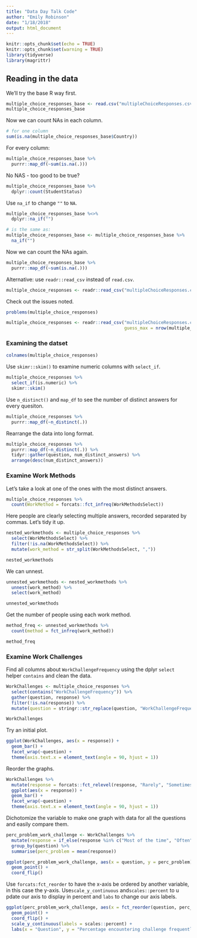 ```yaml
---
title: "Data Day Talk Code"
author: "Emily Robinson"
date: "1/18/2018"
output: html_document
---
```


```r
knitr::opts_chunk$set(echo = TRUE)
knitr::opts_chunk$set(warning = TRUE)
library(tidyverse)
library(magrittr)
```

## Reading in the data

We'll try the base R way first. 

```r
multiple_choice_responses_base <- read.csv("multipleChoiceResponses.csv")
multiple_choice_responses_base
```

Now we can count NAs in each column.

```r
# for one column
sum(is.na(multiple_choice_responses_base$Country))
```

For every column: 

```r
multiple_choice_responses_base %>%
  purrr::map_df(~sum(is.na(.)))
```

No NAS - too good to be true?

```r
multiple_choice_responses_base %>%
  dplyr::count(StudentStatus)
```

Use `na_if` to change `""` to `NA`. 

```r
multiple_choice_responses_base %<>% 
  dplyr::na_if("")

# is the same as: 
multiple_choice_responses_base <- multiple_choice_responses_base %>%
  na_if("")

```

Now we can count the NAs again. 

```r
multiple_choice_responses_base %>%
  purrr::map_df(~sum(is.na(.)))
```

Alternative: use `readr::read_csv` instead of `read.csv`. 

```r
multiple_choice_responses <- readr::read_csv("multipleChoiceResponses.csv")
```

Check out the issues noted. 

```r
problems(multiple_choice_responses)
```

```r
multiple_choice_responses <- readr::read_csv("multipleChoiceResponses.csv", 
                                             guess_max = nrow(multiple_choice_responses))
```

### Examining the datset 

```r
colnames(multiple_choice_responses)
```

Use `skimr::skim()` to examine numeric columns with `select_if`. 

```r
multiple_choice_responses %>%
  select_if(is.numeric) %>%
  skimr::skim()
```

Use `n_distinct()` and `map_df` to see the number of distinct answers for every quesiton.  

```r
multiple_choice_responses %>%
  purrr::map_df(~n_distinct(.)) 
```

Rearrange the data into long format. 

```r
multiple_choice_responses %>%
  purrr::map_df(~n_distinct(.)) %>%
  tidyr::gather(question, num_distinct_answers) %>%
  arrange(desc(num_distinct_answers))
```

### Examine Work Methods

Let's take a look at one of the ones with the most distinct answers. 

```r
multiple_choice_responses %>%
  count(WorkMethod = forcats::fct_infreq(WorkMethodsSelect))
```

Here people are clearly selecting multiple answers, recorded separated by commas. Let's tidy it up. 

```r
nested_workmethods <- multiple_choice_responses %>%
  select(WorkMethodsSelect) %>%
  filter(!is.na(WorkMethodsSelect)) %>%
  mutate(work_method = str_split(WorkMethodsSelect, ",")) 

nested_workmethods
```

We can unnest. 

```r
unnested_workmethods <- nested_workmethods %>%
  unnest(work_method) %>%
  select(work_method)

unnested_workmethods
```

Get the number of people using each work method. 

```r
method_freq <- unnested_workmethods %>%
  count(method = fct_infreq(work_method))

method_freq
```

### Examine Work Challenges

Find all columns about `WorkChallengeFrequency` using the dplyr `select` helper `contains` and clean the data. 

```r
WorkChallenges <- multiple_choice_responses %>%
  select(contains("WorkChallengeFrequency")) %>%
  gather(question, response) %>%
  filter(!is.na(response)) %>%
  mutate(question = stringr::str_replace(question, "WorkChallengeFrequency", "")) 

WorkChallenges
```

Try an initial plot. 

```r
ggplot(WorkChallenges, aes(x = response)) + 
  geom_bar() + 
  facet_wrap(~question) + 
  theme(axis.text.x = element_text(angle = 90, hjust = 1))
```

Reorder the graphs. 

```r
WorkChallenges %>%
  mutate(response = forcats::fct_relevel(response, "Rarely", "Sometimes", "Often", "Most of the time")) %>%
  ggplot(aes(x = response)) + 
  geom_bar() + 
  facet_wrap(~question) + 
  theme(axis.text.x = element_text(angle = 90, hjust = 1))
```

Dichotomize the variable to make one graph with data for all the questions and easily compare them. 

```r
perc_problem_work_challenge <- WorkChallenges %>%
  mutate(response = if_else(response %in% c("Most of the time", "Often"), 1, 0)) %>%
  group_by(question) %>%
  summarise(perc_problem = mean(response)) 
```

```r
ggplot(perc_problem_work_challenge, aes(x = question, y = perc_problem)) + 
  geom_point() +
  coord_flip()
```

Use `forcats:fct_reorder` to have the x-axis be ordered by another variable, in this case the y-axis. Use`scale_y_continuous` and`scales::percent` to u pdate our axis to display in percent and `labs` to change our axis labels. 

```r
ggplot(perc_problem_work_challenge, aes(x = fct_reorder(question, perc_problem), y = perc_problem)) + 
  geom_point() +
  coord_flip() + 
  scale_y_continuous(labels = scales::percent) + 
  labs(x = "Question", y = "Percentage encountering challenge frequently")
```

